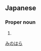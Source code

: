 ==Japanese==
{{ja-kanjitab|簑|原}}

===Proper noun===
{{ja-pos|proper|みのはら}}

# {{surname|lang=ja}}

[[Category:Japanese surnames|みのはら]]